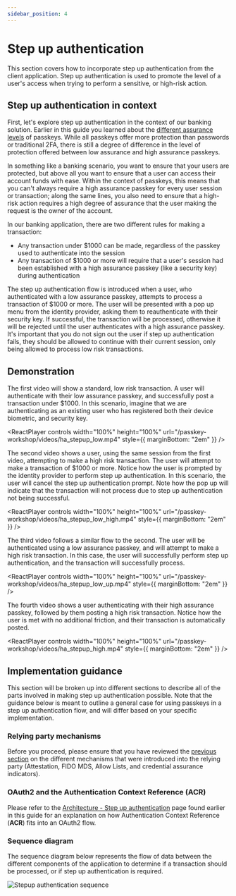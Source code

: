 ```yaml
---
sidebar_position: 4
---
```



# Step up authentication

This section covers how to incorporate step up authentication from the client application. Step up authentication is used to promote the level of a user's access when trying to perform a sensitive, or high-risk action.

## Step up authentication in context

First, let's explore step up authentication in the context of our banking solution. Earlier in this guide you learned about the [different assurance levels](/docs/high_assurance/assurance) of passkeys. While all passkeys offer more protection than passwords or traditional 2FA, there is still a degree of difference in the level of protection offered between low assurance and high assurance passkeys.

In something like a banking scenario, you want to ensure that your users are protected, but above all you want to ensure that a user can access their account funds with ease. Within the context of passkeys, this means that you can't always require a high assurance passkey for every user session or transaction; along the same lines, you also need to ensure that a high-risk action requires a high degree of assurance that the user making the request is the owner of the account.

In our banking application, there are two different rules for making a transaction:

- Any transaction under $1000 can be made, regardless of the passkey used to authenticate into the session
- Any transaction of $1000 or more will require that a user's session had been established with a high assurance passkey (like a security key) during authentication

The step up authentication flow is introduced when a user, who authenticated with a low assurance passkey, attempts to process a transaction of $1000 or more. The user will be presented with a pop up menu from the identity provider, asking them to reauthenticate with their security key. If successful, the transaction will be processed, otherwise it will be rejected until the user authenticates with a high assurance passkey. It's important that you do not sign out the user if step up authentication fails, they should be allowed to continue with their current session, only being allowed to process low risk transactions.

## Demonstration

The first video will show a standard, low risk transaction. A user will authenticate with their low assurance passkey, and successfully post a transaction under $1000. In this scenario, imagine that we are authenticating as an existing user who has registered both their device biometric, and security key.

<ReactPlayer
  controls
  width="100%"
  height="100%"
  url="/passkey-workshop/videos/ha_stepup_low.mp4"
  style={{ marginBottom: "2em" }}
/>

The second video shows a user, using the same session from the first video, attempting to make a high risk transaction. The user will attempt to make a transaction of $1000 or more. Notice how the user is prompted by the identity provider to perform step up authentication. In this scenario, the user will cancel the step up authentication prompt. Note how the pop up will indicate that the transaction will not process due to step up authentication not being successful.

<ReactPlayer
  controls
  width="100%"
  height="100%"
  url="/passkey-workshop/videos/ha_stepup_low_high.mp4"
  style={{ marginBottom: "2em" }}
/>

The third video follows a similar flow to the second. The user will be authenticated using a low assurance passkey, and will attempt to make a high risk transaction. In this case, the user will successfully perform step up authentication, and the transaction will successfully process.

<ReactPlayer
  controls
  width="100%"
  height="100%"
  url="/passkey-workshop/videos/ha_stepup_low_up.mp4"
  style={{ marginBottom: "2em" }}
/>

The fourth video shows a user authenticating with their high assurance passkey, followed by them posting a high risk transaction. Notice how the user is met with no additional friction, and their transaction is automatically posted.

<ReactPlayer
  controls
  width="100%"
  height="100%"
  url="/passkey-workshop/videos/ha_stepup_high.mp4"
  style={{ marginBottom: "2em" }}
/>

## Implementation guidance

This section will be broken up into different sections to describe all of the parts involved in making step up authentication possible. Note that the guidance below is meant to outline a general case for using passkeys in a step up authentication flow, and will differ based on your specific implementation.

### Relying party mechanisms

Before you proceed, please ensure that you have reviewed the [previous section](/docs/category/relying-party-1) on the different mechanisms that were introduced into the relying party (Attestation, FIDO MDS, Allow Lists, and credential assurance indicators).

### OAuth2 and the Authentication Context Reference (ACR)

Please refer to the [Architecture - Step up authentication](/docs/high_assurance/architecture#step-up-authentication) page found earlier in this guide for an explanation on how Authentication Context Reference (**ACR**) fits into an OAuth2 flow.

### Sequence diagram

The sequence diagram below represents the flow of data between the different components of the application to determine if a transaction should be processed, or if step up authentication is required.

![Stepup authentication sequence](/img/stepup_flow.png)
